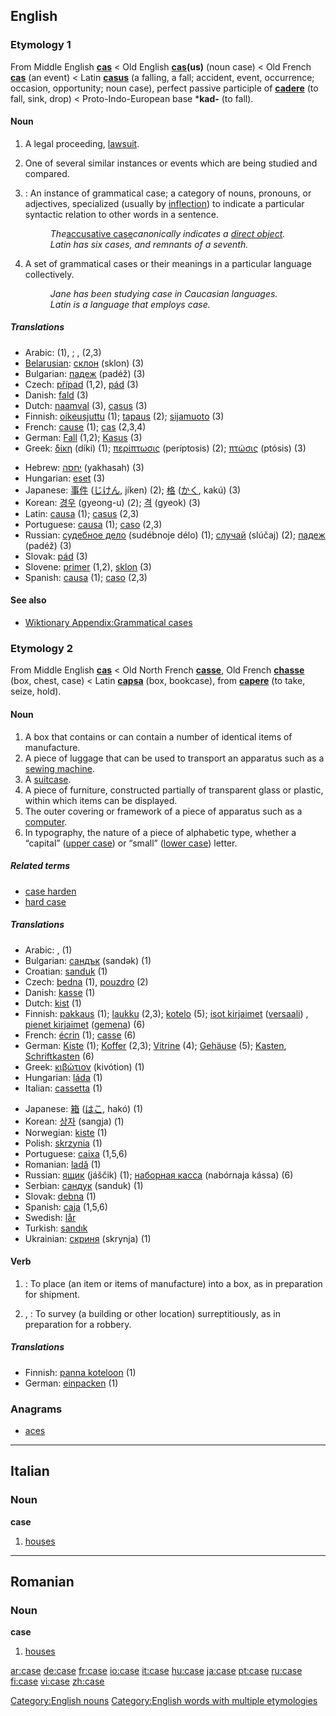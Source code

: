 ==English==

{{rank|hear|least|person|312|case|fact|known|thee}}

===Etymology 1===
From Middle English '''[[cas]]''' < Old English '''[[cas]](us)''' (noun case) < Old French '''[[cas]]''' (an event) < Latin '''[[casus]]''' (a falling, a fall; accident, event, occurrence; occasion, opportunity; noun case), perfect passive participle of '''[[cadere]]''' (to fall, sink, drop) < Proto-Indo-European base *'''kad-''' (to fall).

====Noun====
{{en-noun}}

# {{law}} A legal proceeding, [[lawsuit]].
#One of several similar instances or events which are being studied and compared.
# {{grammar}}: An instance of grammatical case; a category of nouns, pronouns, or adjectives, specialized (usually by [[inflection]]) to indicate a particular syntactic relation to other words in a sentence.
#: ''The ''[[accusative case]]'' canonically indicates a [[direct object]].''
#: ''Latin has six cases, and remnants of a seventh.''
# {{grammar}} {{uncountable}} A set of grammatical cases or their meanings in a particular language collectively.
#: ''Jane has been studying case in Caucasian languages.''
#: ''Latin is a language that employs case.''

=====Translations=====
{{top}}
*Arabic: {{ARchar|[[دعوى|دَعْوَى]]}} {{Unicode|(dáʕwa)}} {{m}} (1), {{ARchar|[[دعاوى|دَعَاوَى]]}} {{Unicode|(daʕáːwa)}} {{p}}; {{ARchar|[[حالة|حَالَةٌ]]}} {{Unicode|(ħáːla)}} {{f}}, {{ARchar|[[حالات|حَالاَتٌ]]}} {{Unicode|(ħaláːt)}} {{p}} (2,3)
*[[Belarusian]]: [[склон]] (sklon) {{m}} (3)
*Bulgarian: [[падеж]] (padéž) {{m}} (3)
*Czech: [[případ]] {{m}} (1,2), [[pád]] {{m}} (3)
*Danish: [[fald]] (3)
*Dutch: [[naamval]] {{m}} (3), [[casus]] {{m}} (3)
*Finnish: [[oikeusjuttu]] (1); [[tapaus]] (2); [[sijamuoto]] (3)
*French: [[cause]] {{f}} (1); [[cas]] {{m}} (2,3,4)
*German: [[Fall]] {{m}} (1,2); [[Kasus]] {{m}} (3)
*Greek: [[δίκη]] (díki) {{f}} (1); [[περίπτωσις]] (períptosis) {{f}} (2); [[πτώσις]] (ptósis) {{f}} (3)
{{mid}}
*Hebrew: [[יחסה]] (yakhasah) {{f}} (3)
*Hungarian: [[eset]] (3)
*Japanese: [[事件]] ([[じけん]], jíken) (2); [[格]] ([[かく]], kakú) (3)
*Korean: [[경우]] (gyeong-u) (2); [[격]] (gyeok) (3)
*Latin: [[causa]] {{f}} (1); [[casus]] {{m}} (2,3)
*Portuguese: [[causa]] {{f}} (1); [[caso]] {{m}} (2,3)
*Russian: [[судебное дело]] (sudébnoje délo) {{n}} (1); [[случай]] (slúčaj) {{m}} (2); [[падеж]] (padéž) {{m}} (3)
*Slovak: [[pád]] {{m}} (3)
*Slovene: [[primer]] {{m}} (1,2), [[sklon]] {{m}} (3)
*Spanish: [[causa]] {{f}} (1); [[caso]] {{m}} (2,3)
{{bottom}}

====See also====
*[[Wiktionary Appendix:Grammatical cases]]

===Etymology 2===
From Middle English '''[[cas]]''' < Old North French '''[[casse]]''', Old French '''[[chasse]]''' (box, chest, case) < Latin '''[[capsa]]''' (box, bookcase), from '''[[capere]]''' (to take, seize, hold).

====Noun====
{{en-noun}}

# A box that contains or can contain a number of identical items of manufacture.
# A piece of luggage that can be used to transport an apparatus such as a [[sewing machine]].
# A [[suitcase]].
# A piece of furniture, constructed partially of transparent glass or plastic, within which items can be displayed.
# The outer covering or framework of a piece of apparatus such as a [[computer]].
# In typography, the nature of a piece of alphabetic type, whether a “capital” ([[upper case]]) or “small” ([[lower case]]) letter.

=====Related terms=====
*[[case harden]]
*[[hard case]]

=====Translations=====
{{top}}
*Arabic: {{ARchar|[[علبة|عُلْبَةٌ]]}} {{Unicode|(ʕúlba)}} {{f}}, {{ARchar|[[علب|عُلَب]]}} {{Unicode|(ʕúlab)}} {{p}} (1)
*Bulgarian: [[сандък]] (sandək) {{m}} (1)
*Croatian: [[sanduk]] {{m}} (1)
*Czech: [[bedna]] {{f}} (1), [[pouzdro]] {{n}} (2)
*Danish: [[kasse]] (1)
*Dutch: [[kist]] {{f}} (1)
*Finnish: [[pakkaus]] (1); [[laukku]] (2,3); [[kotelo]] (5); [[isot kirjaimet]] ([[versaali]]) {{italbrac|uppercase}}, [[pienet kirjaimet]] ([[gemena]]) {{italbrac|lowercase}} (6)
*French: [[écrin]] {{m}} (1); [[casse]] {{f}} (6)
*German: [[Kiste]] {{f}} (1); [[Koffer]] {{m}} (2,3); [[Vitrine]] {{f}} (4); [[Gehäuse]] {{n}} (5); [[Kasten]], [[Schriftkasten]] {{m}} (6)
*Greek: [[κιβώτιον]] (kivótion) {{n}} (1)
*Hungarian: [[láda]] (1)
*Italian: [[cassetta]] (1)
{{mid}}
*Japanese: [[箱]] ([[はこ]], hakó) (1)
*Korean: [[상자]] (sangja) (1)
*Norwegian: [[kiste]] (1)
*Polish: [[skrzynia]] (1)
*Portuguese: [[caixa]] {{f}} (1,5,6)
*Romanian: [[ladă]] (1)
*Russian: [[ящик]] (jáščik) {{m}} (1); [[наборная касса]] (nabórnaja kássa) {{f}} (6)
*Serbian: [[сандук]] (sanduk) {{m}} (1)
*Slovak: [[debna]] {{f}} (1)
*Spanish: [[caja]] {{f}} (1,5,6)
*Swedish: [[lår]] {{c}}
*Turkish: [[sandık]]
*Ukrainian: [[скриня]] (skrynja) {{f}} (1)
{{bottom}}

====Verb====
{{en-verb|cas|ing}}

# {{transitive}}: To place (an item or items of manufacture) into a box, as in preparation for shipment.
# {{transitive}}, {{colloquial}}: To survey (a building or other location) surreptitiously, as in preparation for a robbery.

=====Translations=====
*Finnish: [[panna koteloon]] (1)
*German: [[einpacken]] (1)

===Anagrams===
*[[aces]]

----

==Italian==

===Noun===
'''case''' {{f}} {{p}}

# {{italbrac|plural of [[casa#Italian|casa]]}} [[house]]s

----

==Romanian==

===Noun===
'''case''' {{f}} {{p}}
# {{italbrac|plural of [[casă]]}} [[house]]s

[[Category:English nouns]]
[[Category:English words with multiple etymologies]]

[[ar:case]]
[[de:case]]
[[fr:case]]
[[io:case]]
[[it:case]]
[[hu:case]]
[[ja:case]]
[[pt:case]]
[[ru:case]]
[[fi:case]]
[[vi:case]]
[[zh:case]]